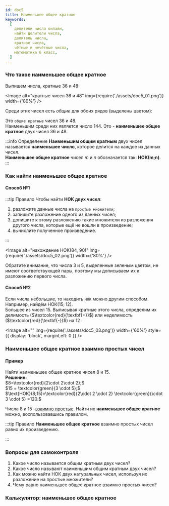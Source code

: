 ```yaml
---
id: doc5
title: Наименьшее общее кратное
keywords:
  [
    делители числа онлайн,
    найти делители числа,
    делитель числа,
    кратное числа,
    чётные и нечётные числа,
    математика 6 класс,
  ]
---
```



### Что такое наименьшее общее кратное

Выпишем числа, кратные $36$ и $48:$

<Image
  alt="кратные чисел 36 и 48"
  img={require('./assets/doc5_01.png')}
  width={'80%'}
/>

Среди этих чисел есть _общие_ для обоих рядов (выделены цветом):

<TeX math="\{144,288,432,...\}" block />

Это `общие кратные` чисел $36$ и $48$. <br />
Наименьшим среди них является число $144$. Это - **наименьшее общее кратное**
двух чисел $36$ и $48$.

:::info Определение
**Наименьшим общим кратным** двух чисел называется **наименьшее число**, которое делится на каждое из данных чисел.<br />
**Наименьшее общее кратное** чисел $m$ и $n$ обозначается так: $\textbf{НОК(m;n)}$.
:::

### Как найти наименьшее общее кратное

#### Способ №1

:::tip Правило
Чтобы найти **НОК двух чисел**:

1. разложите данные числа на `простые множители`;
2. запишите разложение одного из данных чисел;
3. допишите к этому разложению такие множители из разложения другого числа, которые ещё не вошли в произведение;
4. вычислите полученное произведение.

:::

<Image
  alt="нахождение НОК(84, 90)"
  img={require('./assets/doc5_02.png')}
  width={'80%'}
/>

Обратите внимание, что числа $3$ и $5$, выделенные зеленым цветом, не имеют соответствующей пары, поэтому мы дописываем их к разложению первого числа.

#### Способ №2

Если числа небольшие, то находить `НОК` можно другим способом.<br />
Например, найдём $\text{НОК}(15;12)$. <br />
Большее из чисел $15$. Выписывая кратные этого числа, определим их делимость ($\textcolor{red}{\textbf{+}}$) или неделимость ($\textcolor{red}{\textbf{-}}$) на $12\!:$

<Image
  alt=""
  img={require('./assets/doc5_03.png')}
  width={'60%'}
  style={{ display: 'block', marginLeft: 0 }}
/>

### Наименьшее общее кратное взаимно простых чисел

#### Пример

Найти наименьшее общее кратное чисел $8$ и $15.$<br />
**Решение:** <br />
$8=\textcolor{red}{2\cdot 2\cdot 2};$ <br />
$15 = \textcolor{green}{3 \cdot 5};$<br />
$\text{НОК}(8;15)=\textcolor{red}{2\cdot 2 \cdot 2} \textcolor{green}{\cdot 3 \cdot 5} =120.$

Числа $8$ и $15$ -[взаимно простые](doc4#vpr). Найти их **наименьшее общее кратное** можно, воспользовавшись правилом.

:::tip Правило
**Наименьшее общее кратное** взаимно простых чисел равно их произведению.

:::

### Вопросы для самоконтроля

1. Какое число называется общим кратным двух чисел?
2. Какое число называют наименьшим общим кратным двух чисел?
3. Как можно найти НОК двух натуральных чисел, используя их разложение на простые множители?
4. Чему равно наименьшее общее кратное взаимно простых чисел?

### Калькулятор: наименьшее общее кратное

<Lcm />
